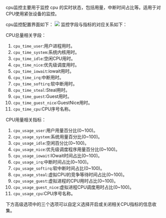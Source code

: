 cpu监控主要用于监控 cpu 的实时状态，包括用量，中断时间占比等。适用于对CPU使用紧张设备的监控。

cpu监控配置界面如下：
![](https://dn-odum9helk.qbox.me/FqwrG6uDPXbX6ly97Z_9HVHUTsp-)
监控字段与指标的对应关系如下：

CPU总量相关字段：
1. `cpu_time_user`:用户进程用时。
2. `cpu_time_system`:系统内核用时。
3. `cpu_time_idle`:空闲CPU用时。
4. `cpu_time_nice`:优先级调度用时。
5. `cpu_time_iowait`:iowait用时。
6. `cpu_time_irq`:中断用时。
7. `cpu_time_softirq`:软中断用时。
8. `cpu_time_steal`:Steal用时。
9. `cpu_time_guest`:Guest用时。
10. `cpu_time_guest_nice`:GuestNice用时。
11. `cpu_time_cpu`:CPU序号名称。

CPU用量相关指标：
1. `cpu_usage_user`:用户用量百分比(0~100)。
2. `cpu_usage_system`:系统用量百分比(0~100)。
3. `cpu_usage_idle`:空闲百分比(0~100)。
4. `cpu_usage_nice`:优先级调度程序用量百分比(0~100)。
5. `cpu_usage_iowait`:IOwait时间占比(0~100)。
6. `cpu_usage_irq`:中断时间占比(0~100)。
7. `cpu_usage_softirq`:软中断时间占比(0~100)。
8. `cpu_usage_steal`:虚拟CPU的竞争等待时间占比(0~100)。
9. `cpu_usage_guest`:虚拟进程的CPU用时占比(0~100)。
10. `cpu_usage_guest_nice`:虚拟进程CPU调度用时占比(0~100)。
11. `cpu_usage_cpu`:CPU序号名称。

下方高级选项中的三个选项可以自定义选择开启或关闭相关CPU指标的信息收集。